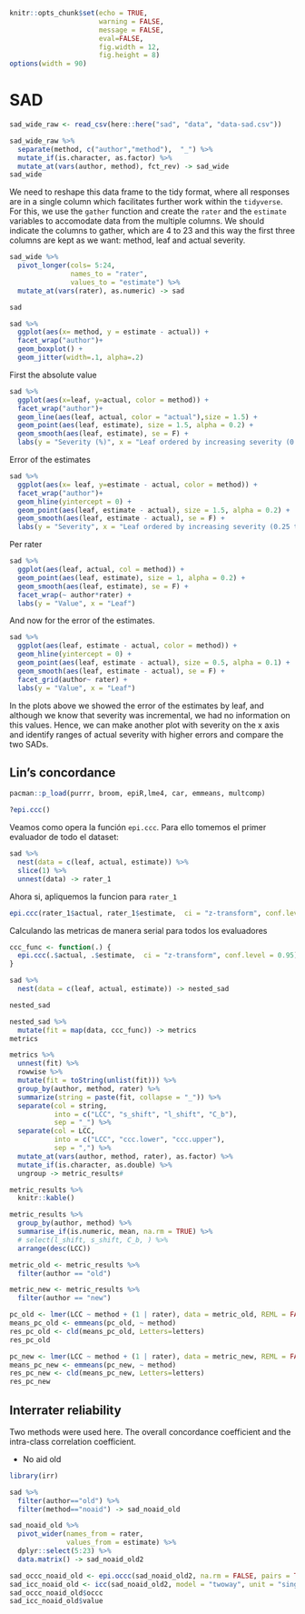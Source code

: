 ```r
knitr::opts_chunk$set(echo = TRUE, 
                      warning = FALSE, 
                      message = FALSE, 
                      eval=FALSE, 
                      fig.width = 12, 
                      fig.height = 8)
options(width = 90)
```

# SAD

```r
sad_wide_raw <- read_csv(here::here("sad", "data", "data-sad.csv"))

sad_wide_raw %>% 
  separate(method, c("author","method"),  "_") %>%   
  mutate_if(is.character, as.factor) %>% 
  mutate_at(vars(author, method), fct_rev) -> sad_wide
sad_wide
```

We need to reshape this data frame to the tidy format, where all responses are in a single column which facilitates further work within the `tidyverse`. For this, we use the `gather` function and create the `rater` and the `estimate` variables to accomodate data from the multiple columns. We should indicate the columns to gather, which are 4 to 23 and this way the first three columns are kept as we want: method, leaf and actual severity.

```r
sad_wide %>%
  pivot_longer(cols= 5:24, 
               names_to = "rater", 
               values_to = "estimate") %>%
  mutate_at(vars(rater), as.numeric) -> sad

sad
```

```r
sad %>%
  ggplot(aes(x= method, y = estimate - actual)) +
  facet_wrap("author")+
  geom_boxplot() +
  geom_jitter(width=.1, alpha=.2) 
```

First the absolute value

```r
sad %>%
  ggplot(aes(x=leaf, y=actual, color = method)) +
  facet_wrap("author")+
  geom_line(aes(leaf, actual, color = "actual"),size = 1.5) +
  geom_point(aes(leaf, estimate), size = 1.5, alpha = 0.2) +
  geom_smooth(aes(leaf, estimate), se = F) +
  labs(y = "Severity (%)", x = "Leaf ordered by increasing severity (0.25 to 84%)")
```

Error of the estimates

```r
sad %>%
  ggplot(aes(x= leaf, y=estimate - actual, color = method)) +
  facet_wrap("author")+
  geom_hline(yintercept = 0) +
  geom_point(aes(leaf, estimate - actual), size = 1.5, alpha = 0.2) +
  geom_smooth(aes(leaf, estimate - actual), se = F) +
  labs(y = "Severity", x = "Leaf ordered by increasing severity (0.25 to 84%)")
```

Per rater

```r
sad %>%
  ggplot(aes(leaf, actual, col = method)) +
  geom_point(aes(leaf, estimate), size = 1, alpha = 0.2) +
  geom_smooth(aes(leaf, estimate), se = F) +
  facet_wrap(~ author*rater) +
  labs(y = "Value", x = "Leaf")
```

And now for the error of the estimates. 

```r
sad %>%
  ggplot(aes(leaf, estimate - actual, color = method)) +
  geom_hline(yintercept = 0) +
  geom_point(aes(leaf, estimate - actual), size = 0.5, alpha = 0.1) +
  geom_smooth(aes(leaf, estimate - actual), se = F) +
  facet_grid(author~ rater) +
  labs(y = "Value", x = "Leaf")
```

In the plots above we showed the error of the estimates by leaf, and although we know that severity was incremental, we had no information on this values. Hence, we can make another plot with severity on the x axis and identify ranges of actual severity with higher errors and compare the two SADs.

## Lin's concordance 

```r
pacman::p_load(purrr, broom, epiR,lme4, car, emmeans, multcomp)
```

```r
?epi.ccc() 
```

Veamos como opera la función `epi.ccc`. Para ello tomemos el primer evaluador de todo el dataset:

```r
sad %>% 
  nest(data = c(leaf, actual, estimate)) %>% 
  slice(1) %>% 
  unnest(data) -> rater_1
```

Ahora si, apliquemos la funcion para `rater_1` 

```r
epi.ccc(rater_1$actual, rater_1$estimate,  ci = "z-transform", conf.level = 0.95)
```

Calculando las metricas de manera serial para todos los evaluadores 

```r
ccc_func <- function(.) {
  epi.ccc(.$actual, .$estimate,  ci = "z-transform", conf.level = 0.95)
}
```


```r
sad %>% 
  nest(data = c(leaf, actual, estimate)) -> nested_sad
```

```r
nested_sad
```

```r
nested_sad %>% 
  mutate(fit = map(data, ccc_func)) -> metrics
metrics
```



```r
metrics %>% 
  unnest(fit) %>% 
  rowwise %>% 
  mutate(fit = toString(unlist(fit))) %>%
  group_by(author, method, rater) %>% 
  summarize(string = paste(fit, collapse = "_")) %>% 
  separate(col = string, 
           into = c("LCC", "s_shift", "l_shift", "C_b"), 
           sep = "_") %>% 
  separate(col = LCC, 
           into = c("LCC", "ccc.lower", "ccc.upper"), 
           sep = ",") %>% 
  mutate_at(vars(author, method, rater), as.factor) %>% 
  mutate_if(is.character, as.double) %>% 
  ungroup -> metric_results#
```

```r
metric_results %>% 
  knitr::kable()
```

```r
metric_results %>% 
  group_by(author, method) %>% 
  summarise_if(is.numeric, mean, na.rm = TRUE) %>% 
  # select(l_shift, s_shift, C_b, ) %>% 
  arrange(desc(LCC))
```

```r
metric_old <- metric_results %>% 
  filter(author == "old")

metric_new <- metric_results %>% 
  filter(author == "new")

```

```r
pc_old <- lmer(LCC ~ method + (1 | rater), data = metric_old, REML = FALSE)
means_pc_old <- emmeans(pc_old, ~ method)
res_pc_old <- cld(means_pc_old, Letters=letters)
res_pc_old
```

```r
pc_new <- lmer(LCC ~ method + (1 | rater), data = metric_new, REML = FALSE)
means_pc_new <- emmeans(pc_new, ~ method)
res_pc_new <- cld(means_pc_new, Letters=letters)
res_pc_new
```

## Interrater reliability

Two methods were used here. The overall concordance coefficient and the intra-class correlation coefficient.

* No aid old

```r
library(irr)
```

```r
sad %>% 
  filter(author=="old") %>% 
  filter(method=="noaid") -> sad_noaid_old 
```


```r
sad_noaid_old %>% 
  pivot_wider(names_from = rater, 
              values_from = estimate) %>% 
  dplyr::select(5:23) %>%
  data.matrix() -> sad_noaid_old2
```


```r
sad_occc_noaid_old <- epi.occc(sad_noaid_old2, na.rm = FALSE, pairs = TRUE)
sad_icc_noaid_old <- icc(sad_noaid_old2, model = "twoway", unit = "single", type = "consistency")
sad_occc_noaid_old$occc
sad_icc_noaid_old$value
```

